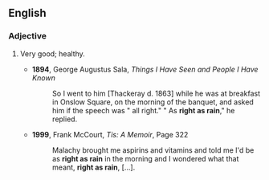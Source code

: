 ==English==

===Adjective===
{{en-adj|-|}}

#{{context|colloquial|simile}} Very good; healthy.
#* '''1894''', George Augustus Sala, ''Things I Have Seen and People I Have Known''
#*:So I went to him [Thackeray d. 1863] while he was at breakfast in Onslow Square, on the morning of the banquet, and asked him if the speech was " all right." " As '''right as rain'''," he replied.
#* '''1999''', Frank McCourt, ''Tis: A Memoir'', Page 322
#*:Malachy brought me aspirins and vitamins and told me I'd be as '''right as rain''' in the morning and I wondered what that meant, '''right as rain''', [...].